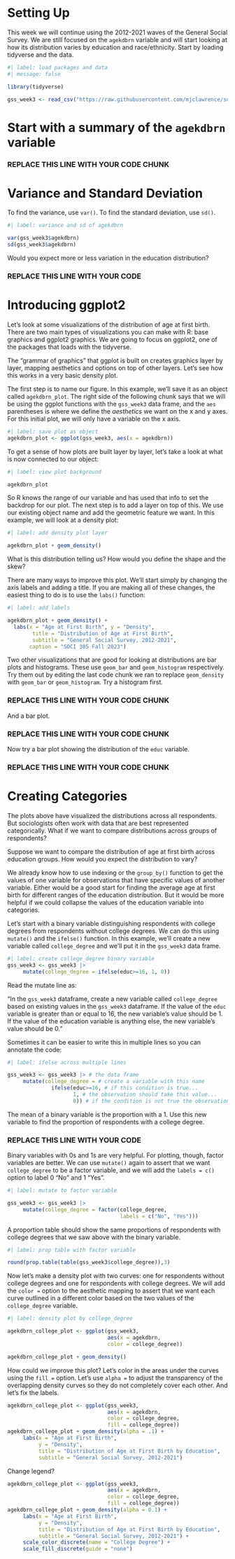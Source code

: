 # Setting Up

This week we will continue using the 2012-2021 waves of the General Social Survey. We are still focused on the `agekdbrn` variable and will start looking at how its distribution varies by education and race/ethnicity. Start by loading tidyverse and the data. 

```r
#| label: load packages and data
#| message: false

library(tidyverse)

gss_week3 <- read_csv("https://raw.githubusercontent.com/mjclawrence/soci385_f23/main/data/gss_week3.csv")
```


# Start with a summary of the `agekdbrn` variable

### REPLACE THIS LINE WITH YOUR CODE CHUNK ###

# Variance and Standard Deviation

To find the variance, use `var()`. To find the standard deviation, use `sd()`.

```r
#| label: variance and sd of agekdbrn

var(gss_week3$agekdbrn)
sd(gss_week3$agekdbrn)
```

Would you expect more or less variation in the education distribution?

### REPLACE THIS LINE WITH YOUR CODE


# Introducing ggplot2

Let's look at some visualizations of the distribution of age at first birth. There are two main types of visualizations you can make with R: base graphics and ggplot2 graphics. We are going to focus on ggplot2, one of the packages that loads with the tidyverse.

The "grammar of graphics" that ggplot is built on creates graphics layer by layer, mapping aesthetics and options on top of other layers. Let's see how this works in a very basic density plot.

The first step is to name our figure. In this example, we'll save it as an object called `agekdbrn_plot`. The right side of the following chunk says that we will be using the ggplot functions with the `gss_week3` data frame, and the `aes` parentheses is where we define the *aesthetics* we want on the x and y axes. For this initial plot, we will only have a variable on the x axis.

```r
#| label: save plot as object
agekdbrn_plot <- ggplot(gss_week3, aes(x = agekdbrn))
```

To get a sense of how plots are built layer by layer, let's take a look at what is now connected to our object:

```r
#| label: view plot background

agekdbrn_plot
```

So R knows the range of our variable and has used that info to set the backdrop for our plot. The next step is to add a layer on top of this. We use our existing object name and add the geometric feature we want. In this example, we will look at a density plot:

```r
#| label: add density plot layer

agekdbrn_plot + geom_density()
```

What is this distribution telling us? How would you define the shape and the skew?

There are many ways to improve this plot. We'll start simply by changing the axis labels and adding a title. If you are making all of these changes, the easiest thing to do is to use the `labs()` function:

```r
#| label: add labels

agekdbrn_plot + geom_density() + 
  labs(x = "Age at First Birth", y = "Density",
        title = "Distribution of Age at First Birth",
        subtitle = "General Social Survey, 2012-2021",
       caption = "SOCI 385 Fall 2023")
```

Two other visualizations that are good for looking at distributions are bar plots and histograms. These use `geom_bar` and `geom_histogram` respectively. Try them out by editing the last code chunk we ran to replace `geom_density` with `geom_bar` or `geom_histogram`. Try a histogram first.

### REPLACE THIS LINE WITH YOUR CODE CHUNK ###

And a bar plot.

### REPLACE THIS LINE WITH YOUR CODE CHUNK ###



Now try a bar plot showing the distribution of the `educ` variable.

### REPLACE THIS LINE WITH YOUR CODE CHUNK ###

# Creating Categories

The plots above have visualized the distributions across all respondents. But sociologists often work with data that are best represented categorically. What if we want to compare distributions across groups of respondents? 

Suppose we want to compare the distribution of age at first birth across education groups. How would you expect the distribution to vary? 

We already know how to use indexing or the `group_by()` function to get the values of one variable for observations that have specific values of another variable. Either would be a good start for finding the average age at first birth for different ranges of the education distribution. But it would be more helpful if we could collapse the values of the education variable into categories. 

Let's start with a binary variable distinguishing respondents with college degrees from respondents without college degrees. We can do this using `mutate()` and the `ifelse()` function. In this example, we'll create a new variable called `college_degree` and we'll put it in the `gss_week3` data frame.

```r
#| label: create college_degree binary variable
gss_week3 <- gss_week3 |> 
     mutate(college_degree = ifelse(educ>=16, 1, 0))
```

Read the mutate line as:

"In the `gss_week3` dataframe, create a new variable called `college_degree` based on existing values in the `gss_week3` dataframe. If the value of the `educ` variable is greater than or equal to 16, the new variable's value should be 1. If the value of the education variable is anything else, the new variable's value should be 0."

Sometimes it can be easier to write this in multiple lines so you can annotate the code:

```r
#| label: ifelse across multiple lines

gss_week3 <- gss_week3 |> # the data frame
     mutate(college_degree = # create a variable with this name
              ifelse(educ>=16, # if this condition is true...
                     1, # the observation should take this value...
                     0)) # if the condition is not true the observation takes this value
```

The mean of a binary variable is the proportion with a 1. Use this new variable to find the proportion of respondents with a college degree.

### REPLACE THIS LINE WITH YOUR CODE


Binary variables with 0s and 1s are very helpful. For plotting, though, factor variables are better. We can use `mutate()` again to assert that we want `college_degree` to be a factor variable, and we will add the `labels = c()` option to label 0 "No" and 1 "Yes".

```r
#| label: mutate to factor variable

gss_week3 <- gss_week3 |>
     mutate(college_degree = factor(college_degree,
                                    labels = c("No", "Yes")))
```

A proportion table should show the same proportions of respondents with college degrees that we saw above with the binary variable.

```r
#| label: prop table with factor variable

round(prop.table(table(gss_week3$college_degree)),3)
```

Now let's make a density plot with two curves: one for respondents without college degrees and one for respondents with college degrees. We will add the `color = ` option to the aesthetic mapping to assert that we want each curve outlined in a different color based on the two values of the `college_degree` variable.

```r
#| label: density plot by college_degree

agekdbrn_college_plot <- ggplot(gss_week3, 
                                aes(x = agekdbrn,
                                color = college_degree))

agekdbrn_college_plot + geom_density()
```

How could we improve this plot? Let's color in the areas under the curves using the `fill = ` option. Let's use `alpha = ` to adjust the transparency of the overlapping density curves so they do not completely cover each other. And let's fix the labels.

```r
agekdbrn_college_plot <- ggplot(gss_week3, 
                                aes(x = agekdbrn,
                                color = college_degree, 
                                fill = college_degree))
agekdbrn_college_plot + geom_density(alpha = .1) +
     labs(x = "Age at First Birth",
          y = "Density",
          title = "Distribution of Age at First Birth by Education",
          subtitle = "General Social Survey, 2012-2021") 
```

Change legend?

```r
agekdbrn_college_plot <- ggplot(gss_week3, 
                                aes(x = agekdbrn,
                                color = college_degree, 
                                fill = college_degree))
agekdbrn_college_plot + geom_density(alpha = 0.1) +
     labs(x = "Age at First Birth",
          y = "Density",
          title = "Distribution of Age at First Birth by Education",
          subtitle = "General Social Survey, 2012-2021") +
     scale_color_discrete(name = "College Degree") +
     scale_fill_discrete(guide = "none")
```